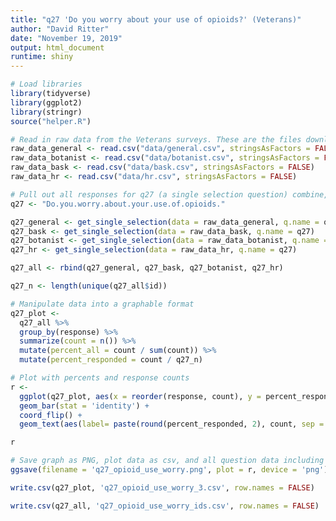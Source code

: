 ```yaml
---
title: "q27 'Do you worry about your use of opioids?' (Veterans)"
author: "David Ritter"
date: "November 19, 2019"
output: html_document
runtime: shiny
---
```


```r
# Load libraries
library(tidyverse)
library(ggplot2)
library(stringr)
source("helper.R")
```

```r
# Read in raw data from the Veterans surveys. These are the files downloaded from survey monkey saved as a .csv
raw_data_general <- read.csv("data/general.csv", stringsAsFactors = FALSE)
raw_data_botanist <- read.csv("data/botanist.csv", stringsAsFactors = FALSE)
raw_data_bask <- read.csv("data/bask.csv", stringsAsFactors = FALSE)
raw_data_hr <- read.csv("data/hr.csv", stringsAsFactors = FALSE)
```

```r
# Pull out all responses for q27 (a single selection question) combine, then determine 'question n'
q27 <- "Do.you.worry.about.your.use.of.opioids."

q27_general <- get_single_selection(data = raw_data_general, q.name = q27)
q27_bask <- get_single_selection(data = raw_data_bask, q.name = q27)
q27_botanist <- get_single_selection(data = raw_data_botanist, q.name = q27)
q27_hr <- get_single_selection(data = raw_data_hr, q.name = q27)

q27_all <- rbind(q27_general, q27_bask, q27_botanist, q27_hr)

q27_n <- length(unique(q27_all$id))
```

```r
# Manipulate data into a graphable format
q27_plot <- 
  q27_all %>%
  group_by(response) %>%
  summarize(count = n()) %>%
  mutate(percent_all = count / sum(count)) %>%
  mutate(percent_responded = count / q27_n)
```

```r
# Plot with percents and response counts
r <- 
  ggplot(q27_plot, aes(x = reorder(response, count), y = percent_responded)) +
  geom_bar(stat = 'identity') +
  coord_flip() +
  geom_text(aes(label= paste(round(percent_responded, 2), count, sep = "***")))

r
```

```r
# Save graph as PNG, plot data as csv, and all question data including response IDs as csv (save question n and N at end of plot file as "_x.x")
ggsave(filename = 'q27_opioid_use_worry.png', plot = r, device = 'png')

write.csv(q27_plot, 'q27_opioid_use_worry_3.csv', row.names = FALSE)

write.csv(q27_all, 'q27_opioid_use_worry_ids.csv', row.names = FALSE)
```
